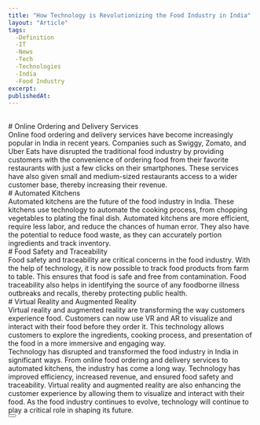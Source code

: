 ```yaml
---
title: "How Technology is Revolutionizing the Food Industry in India"
layout: "Article"
tags: 
  -Definition
  -IT
  -News
  -Tech
  -Technologies
  -India
  -Food Industry
excerpt:
publishedAt:
---
```

<br />
# Online Ordering and Delivery Services
<br />
Online food ordering and delivery services have become increasingly popular in India in recent years. Companies such as Swiggy, Zomato, and Uber Eats have disrupted the traditional food industry by providing customers with the convenience of ordering food from their favorite restaurants with just a few clicks on their smartphones. These services have also given small and medium-sized restaurants access to a wider customer base, thereby increasing their revenue.
<br />
# Automated Kitchens
<br />
Automated kitchens are the future of the food industry in India. These kitchens use technology to automate the cooking process, from chopping vegetables to plating the final dish. Automated kitchens are more efficient, require less labor, and reduce the chances of human error. They also have the potential to reduce food waste, as they can accurately portion ingredients and track inventory.
<br />
# Food Safety and Traceability
<br />
Food safety and traceability are critical concerns in the food industry. With the help of technology, it is now possible to track food products from farm to table. This ensures that food is safe and free from contamination. Food traceability also helps in identifying the source of any foodborne illness outbreaks and recalls, thereby protecting public health.
<br />
# Virtual Reality and Augmented Reality
<br />
Virtual reality and augmented reality are transforming the way customers experience food. Customers can now use VR and AR to visualize and interact with their food before they order it. This technology allows customers to explore the ingredients, cooking process, and presentation of the food in a more immersive and engaging way.
<br />
Technology has disrupted and transformed the food industry in India in significant ways. From online food ordering and delivery services to automated kitchens, the industry has come a long way. Technology has improved efficiency, increased revenue, and ensured food safety and traceability. Virtual reality and augmented reality are also enhancing the customer experience by allowing them to visualize and interact with their food. As the food industry continues to evolve, technology will continue to play a critical role in shaping its future.
<br />
<Button
  address="https://timesofindia.indiatimes.com/blogs/voices/how-technology-is-transforming-the-food-industry-in-india/"
  text="Source"
/>